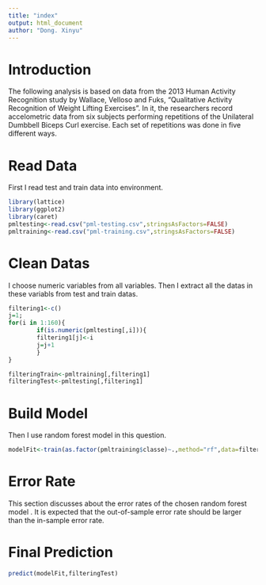 ```yaml
---
title: "index"
output: html_document
author: "Dong. Xinyu"
---
```

Introduction
==================

The following analysis is based on data from the 2013 Human Activity Recognition study by Wallace, Velloso and Fuks, "Qualitative Activity Recognition of Weight Lifting Exercises". In it, the researchers record accelometric data from six subjects performing repetitions of the Unilateral Dumbbell Biceps Curl exercise. Each set of repetitions was done in five different ways.

Read Data
====================
First I read test and train data into environment.

```r
library(lattice)
library(ggplot2)
library(caret)
pmltesting<-read.csv("pml-testing.csv",stringsAsFactors=FALSE)
pmltraining<-read.csv("pml-training.csv",stringsAsFactors=FALSE)
```

Clean Datas
==============
I choose numeric variables from all variables.
Then I extract all the datas in these variabls from test and train datas.

```r
filtering1<-c()
j=1;
for(i in 1:160){
        if(is.numeric(pmltesting[,i])){
        filtering1[j]<-i
        j=j+1
        }
}

filteringTrain<-pmltraining[,filtering1]
filteringTest<-pmltesting[,filtering1]
```

Build Model
==================
Then I use random forest model in this question.

```r

modelFit<-train(as.factor(pmltraining$classe)~.,method="rf",data=filteringTrain,preProcess="pca")
```

Error Rate
===============
This section discusses about the error rates of the chosen random forest model . It is expected that the out-of-sample error rate should be larger than the in-sample error rate.


Final Prediction
=====================

```r

predict(modelFit,filteringTest)


```


